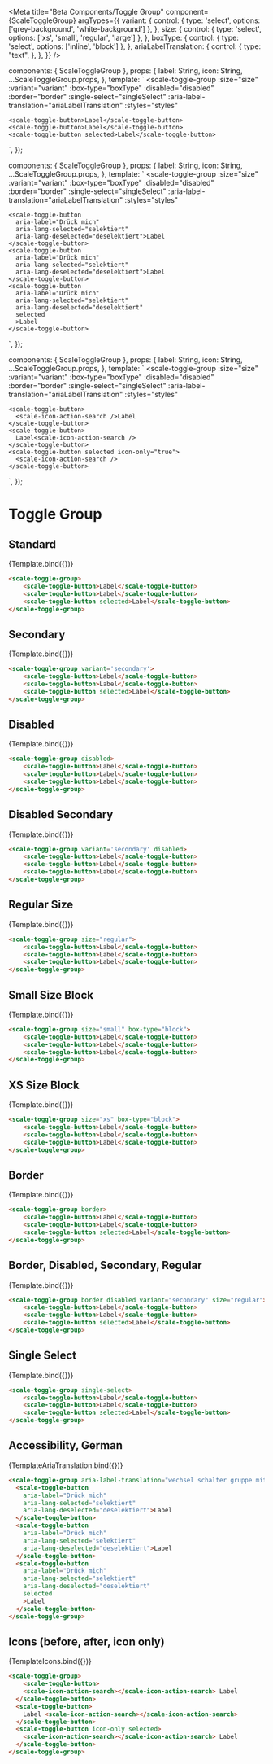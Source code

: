 
<Meta
  title="Beta Components/Toggle Group"
  component={ScaleToggleGroup}
  argTypes={{
    variant: {
      control: { type: 'select', options: ['grey-background', 'white-background'] },
    },
    size: {
      control: { type: 'select', options: ['xs', 'small', 'regular', 'large'] },
    },
	  boxType: {
      control: { type: 'select', options: ['inline', 'block'] },
    },
    ariaLabelTranslation: {
      control: { type: "text", },
    },
  }}
/>

  components: { ScaleToggleGroup },
  props: {
    label: String,
    icon: String,
    ...ScaleToggleGroup.props,
  },
  template: `
  <scale-toggle-group
    :size="size"
    :variant="variant"
	  :box-type="boxType"
    :disabled="disabled"
    :border="border"
    :single-select="singleSelect"
    :aria-label-translation="ariaLabelTranslation"
    :styles="styles"
  >
    <scale-toggle-button>Label</scale-toggle-button>
    <scale-toggle-button>Label</scale-toggle-button>
    <scale-toggle-button selected>Label</scale-toggle-button>
  </scale-toggle-group>
    `,
});

  components: { ScaleToggleGroup },
  props: {
    label: String,
    icon: String,
    ...ScaleToggleGroup.props,
  },
  template: `
  <scale-toggle-group
    :size="size"
    :variant="variant"
	  :box-type="boxType"
    :disabled="disabled"
    :border="border"
    :single-select="singleSelect"
    :aria-label-translation="ariaLabelTranslation"
    :styles="styles"
  >
    <scale-toggle-button 
      aria-label="Drück mich"
      aria-lang-selected="selektiert"
      aria-lang-deselected="deselektiert">Label
    </scale-toggle-button>
    <scale-toggle-button 
      aria-label="Drück mich"
      aria-lang-selected="selektiert"
      aria-lang-deselected="deselektiert">Label
    </scale-toggle-button>
    <scale-toggle-button 
      aria-label="Drück mich"
      aria-lang-selected="selektiert"
      aria-lang-deselected="deselektiert"
      selected
      >Label
    </scale-toggle-button>
  </scale-toggle-group>
    `,
});

  components: { ScaleToggleGroup },
  props: {
    label: String,
    icon: String,
    ...ScaleToggleGroup.props,
  },
  template: `
  <scale-toggle-group
    :size="size"
    :variant="variant"
	  :box-type="boxType"
    :disabled="disabled"
    :border="border"
    :single-select="singleSelect"
    :aria-label-translation="ariaLabelTranslation"
    :styles="styles"
  >
    <scale-toggle-button>
      <scale-icon-action-search />Label
    </scale-toggle-button>
    <scale-toggle-button>
      Label<scale-icon-action-search />
    </scale-toggle-button>
    <scale-toggle-button selected icon-only="true">
      <scale-icon-action-search />
    </scale-toggle-button>
  </scale-toggle-group>
    `,
});

<div
  style={{
    display: 'inline-flex',
    alignItems: 'center',
    justifyContent: 'space-between',
    width: '100%',
  }}
>
  <h1>Toggle Group</h1>
</div>

## Standard

<Canvas withSource="none">
  <Story
    name="Standard"
    args={{}}
  >
    {Template.bind({})}
  </Story>
</Canvas>

<ArgsTable story="Standard" />

```html
<scale-toggle-group>
	<scale-toggle-button>Label</scale-toggle-button>
    <scale-toggle-button>Label</scale-toggle-button>
    <scale-toggle-button selected>Label</scale-toggle-button>
</scale-toggle-group>
```

## Secondary

<Canvas withSource="none">
  <Story
    name="Secondary"
    args={{
		  variant: 'secondary'
	}}
  >
    {Template.bind({})}
  </Story>
</Canvas>

```html
<scale-toggle-group variant='secondary'>
	<scale-toggle-button>Label</scale-toggle-button>
    <scale-toggle-button>Label</scale-toggle-button>
    <scale-toggle-button selected>Label</scale-toggle-button>
</scale-toggle-group>
```

## Disabled

<Canvas withSource="none">
  <Story
    name="Disabled"
    args={{
		  disabled: true
	}}
  >
    {Template.bind({})}
  </Story>
</Canvas>

```html
<scale-toggle-group disabled>
	<scale-toggle-button>Label</scale-toggle-button>
    <scale-toggle-button>Label</scale-toggle-button>
    <scale-toggle-button>Label</scale-toggle-button>
</scale-toggle-group>
```

## Disabled Secondary

<Canvas withSource="none">
  <Story
    name="Disabled Secondary"
    args={{
		  disabled: true,
		  variant: 'secondary'
	}}
  >
    {Template.bind({})}
  </Story>
</Canvas>

```html
<scale-toggle-group variant='secondary' disabled>
	<scale-toggle-button>Label</scale-toggle-button>
    <scale-toggle-button>Label</scale-toggle-button>
    <scale-toggle-button>Label</scale-toggle-button>
</scale-toggle-group>
```

## Regular Size

<Canvas withSource="none">
  <Story
    name="Regular Size"
    args={{
		  size: 'regular'
	}}
  >
    {Template.bind({})}
  </Story>
</Canvas>

```html
<scale-toggle-group size="regular">
	<scale-toggle-button>Label</scale-toggle-button>
    <scale-toggle-button>Label</scale-toggle-button>
    <scale-toggle-button>Label</scale-toggle-button>
</scale-toggle-group>
```

## Small Size Block

<Canvas withSource="none">
  <Story
    name="Small Size Block"
    args={{
		  size: 'small',
		  boxType: 'block'
	}}
  >
    {Template.bind({})}
  </Story>
</Canvas>

```html
<scale-toggle-group size="small" box-type="block">
	<scale-toggle-button>Label</scale-toggle-button>
    <scale-toggle-button>Label</scale-toggle-button>
    <scale-toggle-button>Label</scale-toggle-button>
</scale-toggle-group>
```

## XS Size Block

<Canvas withSource="none">
  <Story
    name="XS Size Block"
    args={{
		  size: 'xs',
		  boxType: 'block'
	}}
  >
    {Template.bind({})}
  </Story>
</Canvas>

```html
<scale-toggle-group size="xs" box-type="block">
	<scale-toggle-button>Label</scale-toggle-button>
    <scale-toggle-button>Label</scale-toggle-button>
    <scale-toggle-button>Label</scale-toggle-button>
</scale-toggle-group>
```

## Border

<Canvas withSource="none">
  <Story
    name="Border"
    args={{
		  border: true
	}}
  >
    {Template.bind({})}
  </Story>
</Canvas>

```html
<scale-toggle-group border>
	<scale-toggle-button>Label</scale-toggle-button>
    <scale-toggle-button>Label</scale-toggle-button>
    <scale-toggle-button selected>Label</scale-toggle-button>
</scale-toggle-group>
```

## Border, Disabled, Secondary, Regular

<Canvas withSource="none">
  <Story
    name="Border, Disabled, Secondary, Regular"
    args={{
		  border: true,
		  disabled: true,
		  variant: 'secondary',
		  size: 'regular'
	}}
  >
    {Template.bind({})}
  </Story>
</Canvas>

```html
<scale-toggle-group border disabled variant="secondary" size="regular">
	<scale-toggle-button>Label</scale-toggle-button>
    <scale-toggle-button>Label</scale-toggle-button>
    <scale-toggle-button selected>Label</scale-toggle-button>
</scale-toggle-group>
```

## Single Select

<Canvas withSource="none">
  <Story
    name="Single Select"
    args={{
		  singleSelect: true
	}}
  >
    {Template.bind({})}
  </Story>
</Canvas>

```html
<scale-toggle-group single-select>
	<scale-toggle-button>Label</scale-toggle-button>
    <scale-toggle-button>Label</scale-toggle-button>
    <scale-toggle-button selected>Label</scale-toggle-button>
</scale-toggle-group>
```

## Accessibility, German

<Canvas withSource="none">
  <Story
    name="Accessibility, German"
    args={{
      ariaLabelTranslation: "wechsel schalter gruppe mit $slottedButtons schaltern"
    }}
  >
    {TemplateAriaTranslation.bind({})}
  </Story>
</Canvas>

```html
<scale-toggle-group aria-label-translation="wechsel schalter gruppe mit $slottedButtons schaltern">
  <scale-toggle-button 
    aria-label="Drück mich"
    aria-lang-selected="selektiert"
    aria-lang-deselected="deselektiert">Label
  </scale-toggle-button>
  <scale-toggle-button 
    aria-label="Drück mich"
    aria-lang-selected="selektiert"
    aria-lang-deselected="deselektiert">Label
  </scale-toggle-button>
  <scale-toggle-button 
    aria-label="Drück mich"
    aria-lang-selected="selektiert"
    aria-lang-deselected="deselektiert"
    selected
    >Label
  </scale-toggle-button>
</scale-toggle-group>
```

## Icons (before, after, icon only)

<Canvas withSource="none">
  <Story
    name="Icons"
    args={{}}
  >
    {TemplateIcons.bind({})}
  </Story>
</Canvas>

```html
<scale-toggle-group>
	<scale-toggle-button>
    <scale-icon-action-search></scale-icon-action-search> Label
  </scale-toggle-button>
  <scale-toggle-button>
    Label <scale-icon-action-search></scale-icon-action-search>
  </scale-toggle-button>
  <scale-toggle-button icon-only selected>
    <scale-icon-action-search></scale-icon-action-search> Label
  </scale-toggle-button>
</scale-toggle-group>